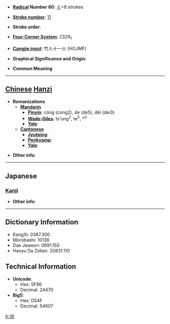 * '''[[Wiktionary:Chinese radical index| Radical]] Number 60''': [[Wiktionary:Chinese radical index 彳|彳]]+8 strokes

* '''[[Wiktionary:Chinese total strokes index|Stroke number]]''': [[Wiktionary:Chinese total strokes index 11|11]]

* '''Stroke order''': 

* '''[[Wiktionary:Chinese four corner index|Four-Corner System]]''': 2329<sub>1</sub>

* '''[[Wiktionary:Chinese Cangjie index|Cangjie input]]''': 竹人十一火 (HOJMF)

* '''Graphical Significance and Origin''': 

* '''Common Meaning'''

----

== [[Chinese]] [[Hanzi]] ==

* '''Romanizations'''
** '''[[Mandarin]]'''
*** '''[[Pinyin]]''': cóng (cong2), de (de5), děi (dei3)
*** '''[[Wade-Giles]]''': ts'ung<sup>2</sup>, te<sup>5</sup>, *<sup>3</sup>
*** '''[[Yale]]''': 
** '''[[Cantonese]]'''
*** '''[[Jyutping]]''':
*** '''[[Penkyamp]]''': 
*** '''[[Yale]]''': 

* '''Other info''': 

----

==Japanese==
===[[Kanji]]===
{{kanji|on readings=[[そう]] (sō), [[す]] (su)|kun readings=[[やすらか]] (yasuraka)}}

* '''Other info''':  

----

== Dictionary Information ==

* KangXi: 0367.300
* Morobashi: 10136
* Dae Jaweon: 0691.150
* Hanyu Da Zidian: 20831.110

== Technical Information ==

* '''Unicode''':
** Hex: 5F96
** Decimal: 24470
* '''Big5''':
** Hex: D54F
** Decimal: 54607

[[fr:徖]]